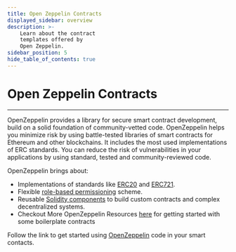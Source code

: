 ```yaml
---
title: Open Zeppelin Contracts
displayed_sidebar: overview
description: >-
    Learn about the contract 
    templates offered by
    Open Zeppelin.
sidebar_position: 5
hide_table_of_contents: true
---
```


# Open Zeppelin Contracts

---

OpenZeppelin provides a library for secure smart contract development, build on a solid foundation of community-vetted code. OpenZeppelin helps you minimize risk by using battle-tested libraries of smart contracts for Ethereum and other blockchains. It includes the most used implementations of ERC standards. You can reduce the risk of vulnerabilities in your applications by using standard, tested and community-reviewed code.

OpenZeppelin brings about:

- Implementations of standards like [ERC20](https://docs.openzeppelin.com/contracts/4.x/erc20) and [ERC721](https://docs.openzeppelin.com/contracts/4.x/erc721).
- Flexible [role-based permissioning](https://docs.openzeppelin.com/contracts/4.x/access-control) scheme.
- Reusable [Solidity components](https://docs.openzeppelin.com/contracts/4.x/utilities) to build custom contracts and complex decentralized systems.
- Checkout More OpenZeppelin Resources [here](https://docs.openzeppelin.com/contracts/4.x/) for getting started with some boilerplate contracts

Follow the link to get started using [OpenZeppelin](https://docs.openzeppelin.com/) code in your smart contacts.
